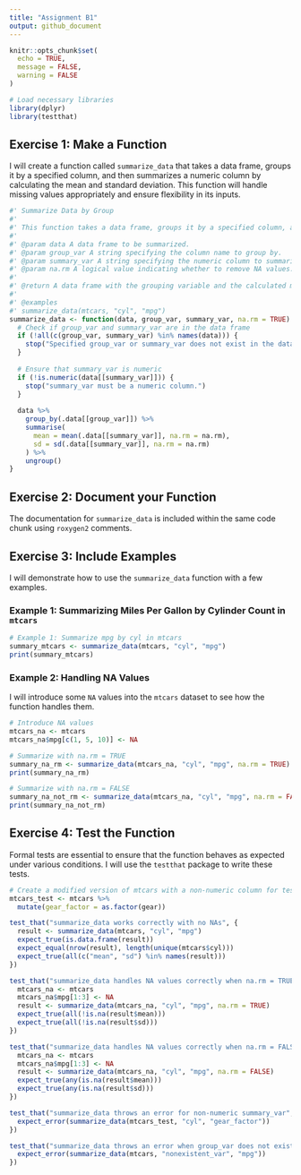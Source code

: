 ```yaml
---
title: "Assignment B1"
output: github_document
---
```


```r
knitr::opts_chunk$set(
  echo = TRUE,
  message = FALSE,
  warning = FALSE
)

# Load necessary libraries
library(dplyr)
library(testthat)
```

## Exercise 1: Make a Function

I will create a function called `summarize_data` that takes a data frame, groups it by a specified column, and then summarizes a numeric column by calculating the mean and standard deviation. This function will handle missing values appropriately and ensure flexibility in its inputs.

```r
#' Summarize Data by Group
#'
#' This function takes a data frame, groups it by a specified column, and summarizes a numeric column by calculating the mean and standard deviation.
#'
#' @param data A data frame to be summarized.
#' @param group_var A string specifying the column name to group by.
#' @param summary_var A string specifying the numeric column to summarize.
#' @param na.rm A logical value indicating whether to remove NA values. Defaults to TRUE.
#'
#' @return A data frame with the grouping variable and the calculated mean and standard deviation.
#'
#' @examples
#' summarize_data(mtcars, "cyl", "mpg")
summarize_data <- function(data, group_var, summary_var, na.rm = TRUE) {
  # Check if group_var and summary_var are in the data frame
  if (!all(c(group_var, summary_var) %in% names(data))) {
    stop("Specified group_var or summary_var does not exist in the data frame.")
  }
  
  # Ensure that summary_var is numeric
  if (!is.numeric(data[[summary_var]])) {
    stop("summary_var must be a numeric column.")
  }
  
  data %>%
    group_by(.data[[group_var]]) %>%
    summarise(
      mean = mean(.data[[summary_var]], na.rm = na.rm),
      sd = sd(.data[[summary_var]], na.rm = na.rm)
    ) %>%
    ungroup()
}
```

## Exercise 2: Document your Function

The documentation for `summarize_data` is included within the same code chunk using `roxygen2` comments.

## Exercise 3: Include Examples

I will demonstrate how to use the `summarize_data` function with a few examples.

### Example 1: Summarizing Miles Per Gallon by Cylinder Count in `mtcars`

```r
# Example 1: Summarize mpg by cyl in mtcars
summary_mtcars <- summarize_data(mtcars, "cyl", "mpg")
print(summary_mtcars)
```

### Example 2: Handling NA Values

I will introduce some `NA` values into the `mtcars` dataset to see how the function handles them.

```r
# Introduce NA values
mtcars_na <- mtcars
mtcars_na$mpg[c(1, 5, 10)] <- NA

# Summarize with na.rm = TRUE
summary_na_rm <- summarize_data(mtcars_na, "cyl", "mpg", na.rm = TRUE)
print(summary_na_rm)

# Summarize with na.rm = FALSE
summary_na_not_rm <- summarize_data(mtcars_na, "cyl", "mpg", na.rm = FALSE)
print(summary_na_not_rm)
```

## Exercise 4: Test the Function

Formal tests are essential to ensure that the function behaves as expected under various conditions. I will use the `testthat` package to write these tests.

```r
# Create a modified version of mtcars with a non-numeric column for testing
mtcars_test <- mtcars %>%
  mutate(gear_factor = as.factor(gear))

test_that("summarize_data works correctly with no NAs", {
  result <- summarize_data(mtcars, "cyl", "mpg")
  expect_true(is.data.frame(result))
  expect_equal(nrow(result), length(unique(mtcars$cyl)))
  expect_true(all(c("mean", "sd") %in% names(result)))
})

test_that("summarize_data handles NA values correctly when na.rm = TRUE", {
  mtcars_na <- mtcars
  mtcars_na$mpg[1:3] <- NA
  result <- summarize_data(mtcars_na, "cyl", "mpg", na.rm = TRUE)
  expect_true(all(!is.na(result$mean)))
  expect_true(all(!is.na(result$sd)))
})

test_that("summarize_data handles NA values correctly when na.rm = FALSE", {
  mtcars_na <- mtcars
  mtcars_na$mpg[1:3] <- NA
  result <- summarize_data(mtcars_na, "cyl", "mpg", na.rm = FALSE)
  expect_true(any(is.na(result$mean)))
  expect_true(any(is.na(result$sd)))
})

test_that("summarize_data throws an error for non-numeric summary_var", {
  expect_error(summarize_data(mtcars_test, "cyl", "gear_factor"))
})

test_that("summarize_data throws an error when group_var does not exist", {
  expect_error(summarize_data(mtcars, "nonexistent_var", "mpg"))
})
```

